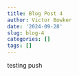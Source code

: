 ```yaml
---
title: Blog Post 4
author: Victor Bowker
date: '2024-09-28'
slug: blog-4
categories: []
tags: []
---
```

testing push